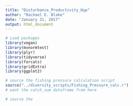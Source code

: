 ```yaml
---
title: "Disturbance_Productivity_Hyp"
author: "Rachael E. Blake"
date: "January 31, 2017"
output: html_document
---
```


```r
# Load packages
library(vegan)
library(mvnormtest)
library(plyr)
library(tidyverse)
library(forcats)
library(gridExtra)
library(ggplot2)

```

```r
# source the fishing pressure calculation script
source("../diversity_scripts/Fishing_Pressure_calc.r")
# want the catch_sum dataframe from here

```

```r
# source the 

```






